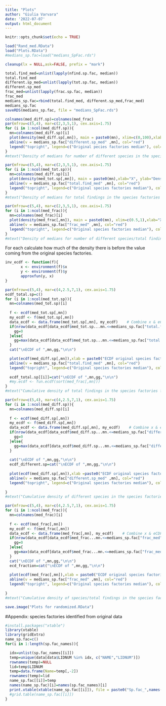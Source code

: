 ```yaml
---
title: "Plots"
author: "Giulia Varvara"
date: '2022-07-07'
output: html_document
---
```


```r
knitr::opts_chunk$set(echo = TRUE)
```

```r
load("Rand_med.RData")
load("Plots.RData")
#medians_sp.fac=load("medians_SpFac.rds")
```

```r
cleanup(lx = NULL,ask=FALSE, prefix = "mark")
```
```r
total.find_med=unlist(lapply(nfind.sp.fac, median))
total.find_med
different.sp_med=unlist(lapply(tot.sp.fac, median))
different.sp_med
frac_med=unlist(lapply(frac.sp.fac, median))
frac_med
medians_sp.fac=rbind(total.find_med, different.sp_med,frac_med)
medians_sp.fac
saveRDS(medians_sp.fac, file = "medians_SpFac.rds")
```

```r
colnames(med_diff.sp)=colnames(med_frac)
par(mfrow=c(5,4), mar=c(2,3,5,1), cex.axis=1.75)
for (i in 1:ncol(med_diff.sp)){
  mn=colnames(med_diff.sp)[i]
  plot(density(med_diff.sp[,mn]), main = paste0(mn), xlim=c(0,100),xlab="X", ylab="Density")
  abline(v = medians_sp.fac["different.sp_med" ,mn], col="red")
  legend("topright", legend=c("Original pecies factories median"), col="red", lwd=1)
}
#mtext("Density of medians for number of different species in the species factories found after randomization", side = 1, line = -3, outer = TRUE, cex=2)
```
```r

par(mfrow=c(5,4), mar=c(2,3,5,1), cex.axis=1.75)
for (i in 1:ncol(med_tot.sp)){
  mn=colnames(med_diff.sp)[i]
  plot(density(med_tot.sp[,mn]), main = paste0(mn),xlab="X", ylab="Density")
  abline(v = medians_sp.fac["total.find_med" ,mn], col="red")
  legend("topright", legend=c("Original species factories median"), col="red", lwd=1)
}
#mtext("Density of medians for total findings in the species factories found after randomization", side = 3, line = -3, outer = TRUE, cex=2)
```
```r

par(mfrow=c(5,4), mar=c(2,3,5,1), cex.axis=1.75)
for (i in 1:ncol(med_frac)){
  mn=colnames(med_frac)[i]
  plot(density(med_frac[,mn]), main = paste0(mn), xlim=c(0.5,1),xlab="X", ylab="Density")
  abline(v = medians_sp.fac["frac_med" ,mn], col="red")
  legend("topright", legend=c("Original species factories median"), col="red", lwd=1)
}
#mtext("Density of medians for number of different species/total findings in the species factories found after randomization", side = 3, line = -3, outer = TRUE, cex=2)
```

For each calculate how much of the density there is before the value coming from the original species factories.

```r
inv_ecdf <- function(f){
       x <- environment(f)$x
       y <- environment(f)$y
       approxfun(y, x)
}

```


```r
par(mfrow=c(5,4), mar=c(4,2.5,7,1), cex.axis=1.75)
ecdf_total.sp=c()
for (i in 1:ncol(med_tot.sp)){
  mn=colnames(med_tot.sp)[i]
  
  f <- ecdf(med_tot.sp[,mn])
  my_ecdf <- f(med_tot.sp[,mn])
  data_ecdf <- data.frame(med_tot.sp[,mn], my_ecdf)    # Combine x & eCDF values
  if(nrow(data_ecdf[data_ecdf$med_tot.sp...mn.<=medians_sp.fac["total.find_med" ,mn],])==0){
    gg=0
  }else{
    gg=max(data_ecdf[data_ecdf$med_tot.sp...mn.<=medians_sp.fac["total.find_med" ,mn],"my_ecdf"])
  }
  cat("\nECDF of ",mn,gg,"\n\n")

  plot(ecdf(med_diff.sp[,mn]),xlab = paste0("ECDF original species factories=",gg),ylab = "Distribution of x",main=paste0(mn), xlim=c(0,150), cex.main=1.75)
  abline(v = medians_sp.fac["total.find_med" ,mn], col="red")
  legend("topright", legend=c("Original species factories median"), col="red", lwd=1)
  
  ecdf_total.sp[[i]]=cat("\nECDF of ",mn,gg,"\n\n")
  #my.ecdf <- fun.ecdf(sort(med_frac[,mn]))
}
#mtext("Cumulative density of total findings in the species factories found after randomization", side = 3, line = -3, outer = TRUE, cex=2)
```

```r
par(mfrow=c(5,4), mar=c(4,2.5,7,1), cex.axis=1.75)
for (i in 1:ncol(med_diff.sp)){
  mn=colnames(med_diff.sp)[i]
  
  f <- ecdf(med_diff.sp[,mn])
  my_ecdf <- f(med_diff.sp[,mn])
  data_ecdf <- data.frame(med_diff.sp[,mn], my_ecdf)    # Combine x & eCDF values
  if(nrow(data_ecdf[data_ecdf$med_diff.sp...mn.<=medians_sp.fac["different.sp_med" ,mn],])==0){
    gg=0
  }else{
    gg=max(data_ecdf[data_ecdf$med_diff.sp...mn.<=medians_sp.fac["different.sp_med" ,mn],"my_ecdf"])
  }
  
  cat("\nECDF of ",mn,gg,"\n\n")
  ecdf_different.sp=cat("\nECDF of ",mn,gg,"\n\n")
  
  plot(ecdf(med_diff.sp[,mn]),xlab =paste0("ECDF original species factories=",gg),ylab = "Distribution of x",main=paste0(mn), xlim=c(0,150), cex.main=1.75)
  abline(v = medians_sp.fac["different.sp_med" ,mn], col="red")
  legend("topright", legend=c("Original species factories median"), col="red", lwd=1)
  
}
#mtext("Cumulative density of different species in the species factories found after randomization", side = 3, line = -3, outer = TRUE, cex=2)
```

```r
par(mfrow=c(5,4), mar=c(4,2.5,7,1), cex.axis=1.75)
for (i in 1:ncol(med_frac)){
  mn=colnames(med_frac)[i]
  
  f <- ecdf(med_frac[,mn])
  my_ecdf <- f(med_frac[,mn])
  data_ecdf <- data.frame(med_frac[,mn], my_ecdf)    # Combine x & eCDF values
  if(nrow(data_ecdf[data_ecdf$med_frac...mn.<=medians_sp.fac["frac_med" ,mn],])==0){
    gg=0
  }else{
    gg=max(data_ecdf[data_ecdf$med_frac...mn.<=medians_sp.fac["frac_med" ,mn],"my_ecdf"])
  }
  cat("\nECDF of ",mn,gg,"\n\n")
  ecd_fraction=cat("\nECDF of ",mn,gg,"\n\n")
  
  plot(ecdf(med_frac[,mn]),xlab = paste0("ECDF original species factories=",gg),ylab = "Distribution of x", xlim=c(0,1), main=paste0(mn), cex.main=1.75)
  abline(v = medians_sp.fac["frac_med" ,mn], col="red")
  legend("topright", legend=c("Original species factories median"), col="red", lwd=1)
  
}
#mtext("Cumulative density of species/total findings in the species factories found after randomization", side = 3, line = -3, outer = TRUE, cex=2)
```


```r
save.image("Plots for randomized.RData")
```


#Appendix: species factories identified from original data
```r
#install.packages("xtable")
library(xtable)
library(gridExtra)
name_sp.fac=c()
for(i in 1:length(sp.fac_names)){

  idx=unlist(sp.fac_names[[i]])
  temp=unique(data[data$LIDNUM %in% idx, c("NAME","LIDNUM")])
  rownames(temp)=NULL
  lid=temp$LIDNUM
  temp=data.frame(Name=temp[,-2])
  rownames(temp)=lid
  name_sp.fac[[i]]=temp
  names(name_sp.fac)[i]=names(sp.fac_names)[i]
  print.xtable(xtable(name_sp.fac[[i]]), file = paste0("Sp.fac_",names(sp.fac_names)[i],".txt"))
  #grid.table(name_sp.fac[[i]])
}
```

